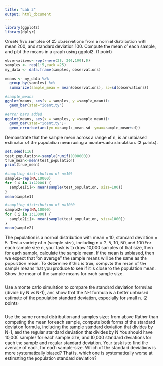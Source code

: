 ```yaml
---
title: "Lab 3"
output: html_document
---
```

```r
library(ggplot2)
library(dplyr)
```

Create five samples of 25 observations from a normal distribution with mean 200, and standard deviation 100. Compute the mean of each sample, and plot the means in a graph using ggplot2. (1 point)
```r
observations<-rep(rnorm(25, 200,100),5)
samples <- rep(1:5,each =25)
my_data <- data.frame(samples, observations)

means <- my_data %>%
  group_by(samples) %>%
  summarize(sample_mean = mean(observations), sd=sd(observations))

#sample_means
ggplot(means, aes(x = samples, y =sample_mean))+
  geom_bar(stat="identity")

#error bars added
ggplot(means, aes(x = samples, y =sample_mean))+
  geom_bar(stat="identity")+
  geom_errorbar(aes(ymin=sample_mean-sd, ymax=sample_mean+sd))

```

Demonstrate that the sample mean across a range of n, is an unbiased estimator of the population mean using a monte-carlo simulation. (2 points).
```r
set.seed(116)
test_population<-sample(runif(1000000))
true_mean<-mean(test_population)
print(true_mean)

#sampling distribution of n=100
sample1=rep(NA,10000)
for ( i in 1:10000) {
  sample1[i]<- mean(sample(test_population, size=100))
}
mean(sample1)

#sampling distribution of n=1000
sample2=rep(NA,10000)
for ( i in 1:10000) {
  sample2[i]<- mean(sample(test_population, size=1000))
}
mean(sample2)
```


The population is a normal distribution with mean = 10, standard deviation = 5.
Test a variety of n (sample size), including n = 2, 5, 10, 50, and 100
For each sample size n, your task is to draw 10,000 samples of that size, then for each sample, calculate the sample mean. If the mean is unbiased, then we expect that “on average” the sample means will be the same as the population mean. To determine if this is true, compute the mean of the sample means that you produce to see if it is close to the population mean.
Show the mean of the sample means for each sample size.
```r

```


Use a monte carlo simulation to compare the standard deviation formulas (divide by N vs N-1), and show that the N-1 formula is a better unbiased estimate of the population standard deviation, especially for small n. (2 points)
```r

```


Use the same normal distribution and samples sizes from above
Rather than computing the mean for each sample, compute both forms of the standard deviation formula, including the sample standard deviation that divides by N-1, and the regular standard deviation that divides by N
You should have 10,000 samples for each sample size, and 10,000 standard deviations for each the sample and regular standard deviation. Your task is to find the average of each, for each sample-size.
Which of the standard deviations is more systematically biased? That is, which one is systematically worse at estimating the population standard deviation?
```r

```

